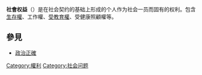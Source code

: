{{Unreferenced |time=2011-02-23T19:39:08+00:00 }}
'''社會权益'''（{{lang-en|Social rights}}）是在社会契约的基础上形成的个人作为社会一员而固有的权利。包含[[生存權|生存權]]、工作權、[[受教育權|受教育權]]、受健康照顧權等。

==參見==
*[[政治正確|政治正確]]
{{社會學小作品}}
[[Category:權利|Category:權利]]
[[Category:社会问题|Category:社会问题]]